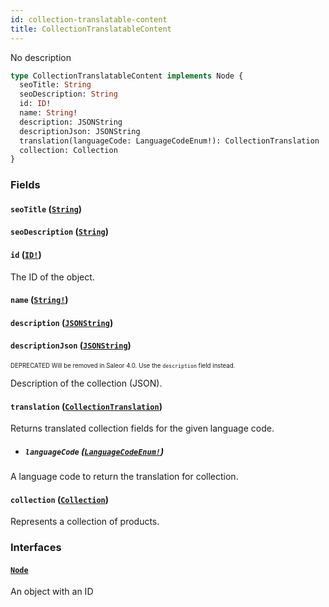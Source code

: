 ```yaml
---
id: collection-translatable-content
title: CollectionTranslatableContent
---
```


No description

```graphql
type CollectionTranslatableContent implements Node {
  seoTitle: String
  seoDescription: String
  id: ID!
  name: String!
  description: JSONString
  descriptionJson: JSONString
  translation(languageCode: LanguageCodeEnum!): CollectionTranslation
  collection: Collection
}
```

### Fields

#### `seoTitle` ([`String`](/developer/api-reference/scalars/string.mdx))

#### `seoDescription` ([`String`](/developer/api-reference/scalars/string.mdx))

#### `id` ([`ID!`](/developer/api-reference/scalars/id.mdx))

The ID of the object.

#### `name` ([`String!`](/developer/api-reference/scalars/string.mdx))

#### `description` ([`JSONString`](/developer/api-reference/scalars/json-string.mdx))

#### `descriptionJson` ([`JSONString`](/developer/api-reference/scalars/json-string.mdx))

<sub><sup><span className="deprecatedTag">DEPRECATED</span> Will be removed in Saleor 4.0. Use the `description` field instead.</sup></sub>

Description of the collection (JSON).

#### `translation` ([`CollectionTranslation`](/developer/api-reference/objects/collection-translation.mdx))

Returns translated collection fields for the given language code.

- ##### `languageCode` ([`LanguageCodeEnum!`](/developer/api-reference/enums/language-code-enum.mdx))

A language code to return the translation for collection.

#### `collection` ([`Collection`](/developer/api-reference/objects/collection.mdx))

Represents a collection of products.

### Interfaces

#### [`Node`](/developer/api-reference/interfaces/node.mdx)

An object with an ID
